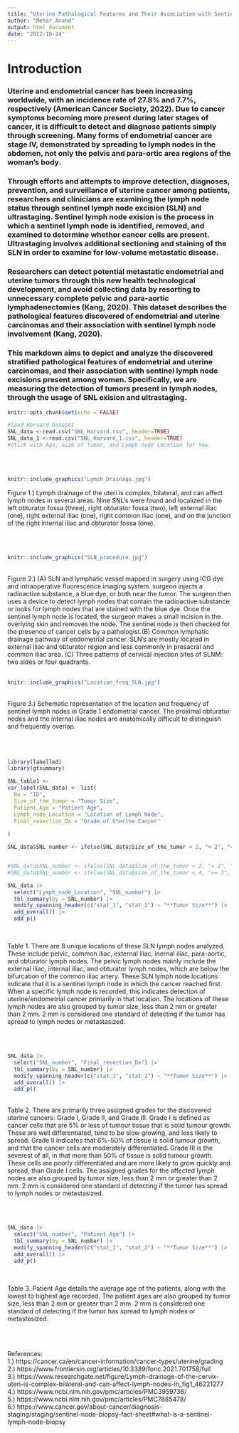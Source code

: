 ```yaml
---
title: "Uterine Pathological Features and Their Association with Sentinel Lymph Node Status Among Endometrial and Uterine Cancer"
author: "Mehar Anand"
output: html_document
date: "2022-10-24"
---
```



# Introduction

### Uterine and endometrial cancer has been increasing worldwide, with an incidence rate of 27.8% and 7.7%, respectively (American Cancer Society, 2022). Due to cancer symptoms becoming more present during later stages of cancer, it is difficult to detect and diagnose patients simply through screening. Many forms of endometrial cancer are stage IV, demonstrated by spreading to lymph nodes in the abdomen, not only the pelvis and para-ortic area regions of the woman’s body. 
### Through efforts and attempts to improve detection, diagnoses, prevention, and surveillance of uterine cancer among patients, researchers and clinicians are examining the lymph node status through sentinel lymph node excision (SLN) and ultrastaging. Sentinel lymph node exision is the process in which a sentinel lymph node is identified, removed, and examined to determine whether cancer cells are present. Ultrastaging involves additional sectioning and staining of the SLN in order to examine for low-volume metastatic disease.
### Researchers can detect potential metastatic endometrial and uterine tumors through this new health technological development, and avoid collecting data by resorting to unnecessary complete pelvic and para-aortic lymphadenectomies (Kang, 2020). This dataset describes the pathological features discovered of endometrial and uterine carcinomas and their association with sentinel lymph node involvement (Kang, 2020). 
### This markdown aims to depict and analyze the discovered stratified pathological features of endometrial and uterine carcinomas, and their association with sentinel lymph node excisions present among women. Specifically, we are measuring the detection of tumors present in lymph nodes, through the usage of SNL exision and ultrastaging.



```r
knitr::opts_chunk$set(echo = FALSE)
```
```r
#load Harvard Dataset
SNL_data <-read.csv("SNL_Harvard.csv", header=TRUE)
SNL_data_1 <-read.csv("SNL_Harvard_1.csv", header=TRUE)
#stick with Age, Size of Tumor, and Lymph node Location for now
```
<br>
<br>
```r
knitr::include_graphics("Lymph_Drainage.jpg")
```

Figure 1.) Lymph drainage of the uteri is complex, bilateral, and can affect lymph nodes in several areas. Nine SNL's were found and localized in the left obturator fossa (three), right obturator fossa (two), left external iliac (one), right external iliac (one), right common iliac (one), and on the junction of the right internal iliac and obturator fossa (one). 

<br>
<br>

```r
knitr::include_graphics("SLN_procedure.jpg")
```
<br>
Figure 2.) (A) SLN and lymphatic vessel mapped in surgery using ICG dye and intraoperative fluorescence imaging system.  surgeon injects a radioactive substance, a blue dye, or both near the tumor. The surgeon then uses a device to detect lymph nodes that contain the radioactive substance or looks for lymph nodes that are stained with the blue dye. Once the sentinel lymph node is located, the surgeon makes a small incision in the overlying skin and removes the node. The sentinel node is then checked for the presence of cancer cells by a pathologist.(B) Common lymphatic drainage pathway of endometrial cancer. SLN's are mostly located in external iliac and obturator region and less commonly in presacral and common iliac area. (C) Three patterns of cervical injection sites of SLNM: two sides or four quadrants.
<br>
<br>
```r
knitr::include_graphics("Location_freq_SLN.jpg")
```
<br>
Figure 3.) Schematic representation of the location and frequency of sentinel lymph nodes in Grade 1 endometrial cancer. The proximal obturator nodes and the internal iliac nodes are anatomically difficult to distinguish and frequently overlap.
<br>
<br>
<br>
<br>
```r
library(labelled)
library(gtsummary)

SNL_table1 <-
var_label(SNL_data) <- list(
  No = "ID",
  Size_of_the_tumor = "Tumor Size",
  Patient_Age = "Patient Age",
  Lymph_node_Location = "Location of Lymph Node",
  Final_resection_Dx = "Grade of Uterine Cancer"
  
)

SNL_data$SNL_number <- ifelse(SNL_data$Size_of_the_tumor < 2, "< 2", "= 2")


#SNL_data$SNL_number <- ifelse(SNL_data$Size_of_the_tumor < 2, "< 2", "= 2")
#SNL_data$SNL_number <- ifelse(SNL_data$size_of_the_tumor < 4, ">= 3", "< 4")
```

```r
SNL_data |>
  select("Lymph_node_Location", "SNL_number") |>
  tbl_summary(by = SNL_number) |>
  modify_spanning_header(c("stat_1", "stat_2") ~ "**Tumor Size**") |>
  add_overall() |>
  add_p()
```
<br>

Table 1. There are 8 unique locations of these SLN lymph nodes analyzed. These include pelvic, common iliac, external iliac, inernal iliac, para-aortic, and obturator lymph nodes. The pelvic lymph nodes mainly include the external iliac, internal iliac, and obturator lymph nodes, which are below the bifurcation of the common iliac artery. These SLN lymph node locations indicate that it is a sentinel lymph node in which the cancer reached first. When a specific lymph node is recorded, this indicates detection of uterine/endometrial cancer primarily in that location. The locations of these lymph nodes are also grouped by tumor size, less than 2 mm or greater than 2 mm. 2 mm is considered one standard of detecting if the tumor has spread to lymph nodes or metastasized.

<br>
<br>

```r
SNL_data |>
  select("SNL_number", "Final_resection_Dx") |>
  tbl_summary(by = SNL_number) |>
  modify_spanning_header(c("stat_1", "stat_2") ~ "**Tumor Size**") |>
  add_overall() |>
  add_p()
```
<br>
Table 2. There are primarily three assigned grades for the discovered uterine cancers: Grade I, Grade II, and Grade III. Grade I is defined as cancer cells that are 5% or less of tumour tissue that is solid tumour growth. These are well differentiated, tend to be slow growing, and less likely to spread. Grade II indicates that 6%–50% of tissue is solid tumour growth, and that the cancer cells are moderately differentiated. Grade III is the severest of all, in that more than 50% of tissue is solid tumour growth. These cells are poorly differentiated and are more likely to grow quickly and spread, than Grade I cells. The assigned grades for the affected lymph nodes are also grouped by tumor size, less than 2 mm or greater than 2 mm. 2 mm is considered one standard of detecting if the tumor has spread to lymph nodes or metastasized.


<br>
<br>
```r
SNL_data |>
  select("SNL_number", "Patient_Age") |>
  tbl_summary(by = SNL_number) |>
  modify_spanning_header(c("stat_1", "stat_2") ~ "**Tumor Size**") |>
  add_overall() |>
  add_p()
```

<br>

Table 3. Patient Age details the average age of the patients, along with the lowest to highest age recorded. The patient ages are also grouped by tumor size, less than 2 mm or greater than 2 mm. 2 mm is considered one standard of detecting if the tumor has spread to lymph nodes or metastasized.

<br>
<br>

References:
<br>
1.) https://cancer.ca/en/cancer-information/cancer-types/uterine/grading
<br>
2.) https://www.frontiersin.org/articles/10.3389/fonc.2021.701758/full
<br>
3.) https://www.researchgate.net/figure/Lymph-drainage-of-the-cervix-uteri-is-complex-bilateral-and-can-affect-lymph-nodes-in_fig1_46221277
<br>
4.) https://www.ncbi.nlm.nih.gov/pmc/articles/PMC3959736/
<br>
5.) https://www.ncbi.nlm.nih.gov/pmc/articles/PMC7685478/
<br>
6.) https://www.cancer.gov/about-cancer/diagnosis-staging/staging/sentinel-node-biopsy-fact-sheet#what-is-a-sentinel-lymph-node-biopsy